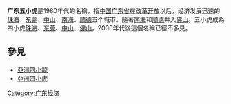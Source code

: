 {{expand|time=2007-09-26T20:14:57Z}}
'''广东五小虎'''是1980年代的名稱，指[[中国|中国]][[广东省|广东省]]在[[改革开放|改革开放]]以后，经济发展迅速的[[珠海|珠海]]、[[东莞|东莞]]、[[中山市|中山]]、[[南海|南海]]、[[顺德|顺德]]五个城市。隨著[[南海|南海]]和[[顺德|顺德]]并入[[佛山|佛山]]。五小虎成為四小虎[[珠海|珠海]]、[[东莞|东莞]]、[[中山市|中山]]、[[佛山|佛山]]，2000年代後這個名稱已經不多見。

== 參見 ==
* [[亞洲四小龍|亞洲四小龍]]
* [[亞洲四小虎|亞洲四小虎]]

[[Category:广东经济|Category:广东经济]]